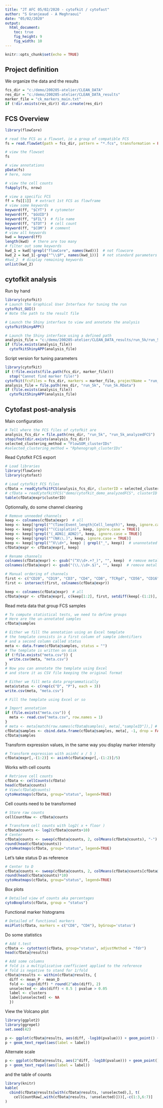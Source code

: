 ---
title: "JT AFC 05/02/2020 - cytofkit / cytofast"
author: "S Granjeaud - A Meghraoui"
date: "05/02/2020"
output:
  html_document:
    toc: true
    fig_height: 9
    fig_width: 10
---

```{r setup, include=FALSE}
knitr::opts_chunk$set(echo = TRUE)
```

## Project definition

We organize the data and the results

```{r}
fcs_dir = "c:/demo/200205-atelier/CLEAN_DATA"
res_dir = "c:/demo/200205-atelier/CLEAN_DATA_results"
marker_file = "ck_markers_main.txt"
if (!dir.exists(res_dir)) dir.create(res_dir)
```



## FCS Overview


```{r}
library(flowCore)

# read the FCS as a flowset, ie a group of compatible FCS
fs = read.flowSet(path = fcs_dir, pattern = "*.fcs", transformation = FALSE, truncate_max_range = FALSE)

# view the flowset
fs

# view annotations
pData(fs)
# here, none

# view the cell counts
fsApply(fs, nrow)

# view a specific FCS
ff = fs[[1]]  # extract 1st FCS as flowframe
# view some keywords
keyword(ff, "$CYT")  # cytometer
keyword(ff, "$GUID")
keyword(ff, "$FIL")  # file name
keyword(ff, "$TOT")  # cell count
keyword(ff, "$COM")  # comment
# view all keywords
kwd = keyword(ff)
length(kwd)  # there are too many
# filter out some keywords
kwd_1 = kwd[!grepl("flowCore", names(kwd))]  # not flowcore
kwd_2 = kwd_1[-grep("^\\$P", names(kwd_1))]  # not standard parameters
#kwd_2  # display remaining keywords
unlist(kwd_2)
```


## cytofkit analysis


Run by hand

```{r eval=FALSE}
library(cytofkit)
# Launch the Graphical User Interface for tuning the run
cytofkit_GUI()
# Note the path to the result file

# Launch the Shiny interface to view and annotate the analysis
cytofkitShinyAPP()
```


```{r eval=FALSE}
# Launch the Shiny interface using a defined path
analysis_file = "c:/demo/200205-atelier/CLEAN_DATA_results/run_5k/run_5k.RData"
if (file.exists(analysis_file))
  cytofkitShinyAPP(analysis_file)
```


Script version for tuning parameters

```{r eval=FALSE, include=FALSE}
library(cytofkit)
if (!file.exists(file.path(fcs_dir, marker_file)))
  stop("Cannot find marker file!")
cytofkit(fcsFiles = fcs_dir, markers = marker_file, projectName = "run_5k", ifCompensation = FALSE, transformMethod = "arcsinh", mergeMethod = "fixed", fixedNum = 5000, dimReductionMethod = "tsne", clusterMethods =  c("FlowSOM", "Rphenograph"), visualizationMethods = c("pca", "tsne", "umap"), resultDir = file.path(res_dir, "run_5k"))
analysis_file = file.path(res_dir, "run_5k", "run_5k.RData")
if (file.exists(analysis_file))
  cytofkitShinyAPP(analysis_file)
```


## Cytofast post-analysis


Main configuration

```{r}
# Tell where the FCS files of cytofkit are
analysis_fcs_dir = file.path(res_dir, "run_5k", "run_5k_analyzedFCS")
stopifnot(dir.exists(analysis_fcs_dir))
selected_clustering_method = "FlowSOM_clusterIDs"
#selected_clustering_method = "Rphenograph_clusterIDs"
```

Read Cytofkit FCS export

```{r readCytofkit}
# Load libraries
library(flowCore)
library(cytofast)

# Load cytofkit FCS files
cfData = readCytofkitFCS(analysis_fcs_dir, clusterID = selected_clustering_method)
# cfData = readCytofkitFCS("demo/cytofkit_demo_analyzedFCS", clusterID = "Rphenograph_clusterIDs")
table(cfData@expr$clusterID)
```

Optionnally, do some channel cleaning

```{r}
# Remove unneeded channels
keep <- colnames(cfData@expr)  # all
keep <- keep[!grepl("^(Time|Event_length|Cell_length)", keep, ignore.case = TRUE)]
keep <- keep[!grepl("^(Cisplatin)", keep, ignore.case = TRUE)]
keep <- keep[!grepl("(_ADN1|_ADN2)", keep, ignore.case = TRUE)]
keep <- keep[!grepl("^(NA\\.)", keep, ignore.case = TRUE)]
keep <- keep[!grepl("^X\\d+", keep) | grepl("_", keep)]  # unannotated X channel
cfData@expr <- cfData@expr[, keep]

# Rename channels
colnames(cfData@expr) <- gsub("(^X\\d+.+?_)", "", keep)  # remove metal tag
colnames(cfData@expr) <- gsub("(\\.\\d+.$)", "", keep)  # remove metal tag

# Manual ordering of channels
first <- c("CD20", "CD19", "CD3", "CD4", "CD8", "TCRgd", "CD56", "CD16", "CD45RA", "CD95", "CD127")
first <- intersect(first, colnames(cfData@expr))

keep <- colnames(cfData@expr)  # all
cfData@expr <- cfData@expr[, c(keep[1:2], first, setdiff(keep[-(1:2)], first))]
```


Read meta data that group FCS samples

```{r}
# To compute statistical tests, we need to define groups
# Here are the un-annotated samples
cfData@samples

# Either we fill the annotation using an Excel template
# the template consists in a first column of sample identifiers
# and a second column called status
meta <- data.frame(cfData@samples, status = "")
# The template is written on disk
if (!file.exists("meta.csv")) {
  write.csv(meta, "meta.csv")
}
# Now you can annotate the template using Excel
# and store it as CSV file keeping the original format

# Either we fill meta data programmatically
meta$status <- c(rep(c("D", "P"), each = 3))
write.csv(meta, "meta.csv")

# Fill the template using Excel or so

# Import annotation
if (file.exists("meta.csv")) {
  meta <- read.csv("meta.csv", row.names = 1)
}
# meta <- meta[match(row.names(cfData@samples), meta[,"sampleID"]),] # match sampleID
cfData@samples <- cbind.data.frame(cfData@samples, meta[, -1, drop = FALSE])
cfData@samples
```

Transform expression values, in the same way you display marker intensity

```{r}
# Transform expression with asinh( x / 5 )
cfData@expr[,-(1:2)] <- asinh(cfData@expr[,-(1:2)]/5)
```

Works with cell counts

```{r}
# Retrieve cell counts
cfData <- cellCounts(cfData)
head(cfData@counts)
# View(cfData@counts)
cytoHeatmaps(cfData, group="status", legend=TRUE)
```

Cell counts need to be transformed

```{r}
# Store raw counts
cellCountRaw <- cfData@counts

# Transform cell counts with log2( x + floor )
cfData@counts <- log2(cfData@counts+10)
# Center
cfData@counts <- sweep(cfData@counts, 2, colMeans(cfData@counts), "-")
round(head(cfData@counts))
cytoHeatmaps(cfData, group="status", legend=TRUE)
```

Let's take status D as reference

```{r}
# Center to D
cfData@counts <- sweep(cfData@counts, 2, colMeans(cfData@counts[cfData@samples$status == "D",]), "-")
round(head(cfData@counts)*10)
cytoHeatmaps(cfData, group="status", legend=TRUE)
```

Box plots

```{r}
# Detailed view of counts aka percentages
cytoBoxplots(cfData, group = "status")
```

Functional marker histograms

```{r, eval=FALSE}
# Detailed of functional markers
msiPlot(cfData, markers = c("CD8", "CD4"), byGroup='status')
```

Do some statistics

```{r}
# Add t.test
cfData <- cytottest(cfData, group="status", adjustMethod = "fdr")
head(cfData@results)

# Add some columns
# fold is a multiplicative coefficient applied to the reference
# fold is negative to stand for 1/fold
cfData@results <- within(cfData@results, {
  diff <- mean_P - mean_D
  fold <- sign(diff) * round(2^abs(diff), 2)
  unselected <- abs(diff) < 0.5 | pvalue > 0.05
  label <- clusters
  label[unselected] <- NA
  })
```

View the Volcano plot

```{r}
library(ggplot2)
library(ggrepel)
set.seed(42)

p <- ggplot(cfData@results, aes(diff, -log10(pvalue))) + geom_point() + geom_hline(yintercept = -log10(c(0.05, 1))) + geom_vline(xintercept = c(-0.5, 0 , 0.5)) + ggtitle("Volcano Plot, diff = Log2 Fold Change of percentages")
p + geom_text_repel(aes(label = label))

```

Alternate scale

```{r}
p <- ggplot(cfData@results, aes(2^diff, -log10(pvalue))) + geom_point() + geom_hline(yintercept = -log10(c(0.05, 1))) + geom_vline(xintercept = c(1/1.5, 1 , 1.5)) + ggtitle("Volcano Plot, diff = Log2 Fold Change of percentages") + scale_x_continuous(trans = "log2")
p + geom_text_repel(aes(label = label))
```


and the table of counts

```{r}
library(knitr)
kable(
  cbind(cfData@results[with(cfData@results, !unselected),], t(
    cellCountRaw[,with(cfData@results, !unselected)]))[,-c(1:3,6:7)]
)
```




